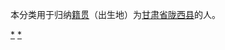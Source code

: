 {{Catnav|頁面分類|各種主題的頁面分類|依中国各省来作的分类|各地中国人|甘肃人|定西人}}
{{Catnav|頁面分類|人物|各國人物|中国人|各地中国人|甘肃人|定西人}}

本分类用于归纳[[籍贯|籍贯]]（出生地）为[[甘肃省|甘肃省]][[陇西县|陇西县]]的人。

[[Category:定西人|*]]
[[Category:陇西县|*]]